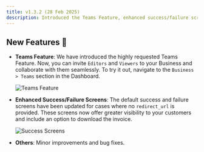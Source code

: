 ```yaml
---
title: v1.3.2 (28 Feb 2025)
description: Introduced the Teams Feature, enhanced success/failure screens, and minor improvements.
---
```


## New Features 🚀

- **Teams Feature**: We have introduced the highly requested Teams Feature. Now, you can invite `Editors` and `Viewers` to your Business and collaborate with them seamlessly. To try it out, navigate to the `Business > Teams` section in the Dashboard.

    <Frame><img src="/images/changelog/teams.png" alt="Teams Feature"/></Frame>

- **Enhanced Success/Failure Screens**: The default success and failure screens have been updated for cases where no `redirect_url` is provided. These screens now offer greater visibility to your customers and include an option to download the invoice.

    <Frame><img src="/images/changelog/new_success.png" alt="Success Screens"/></Frame>

- **Others**: Minor improvements and bug fixes.
